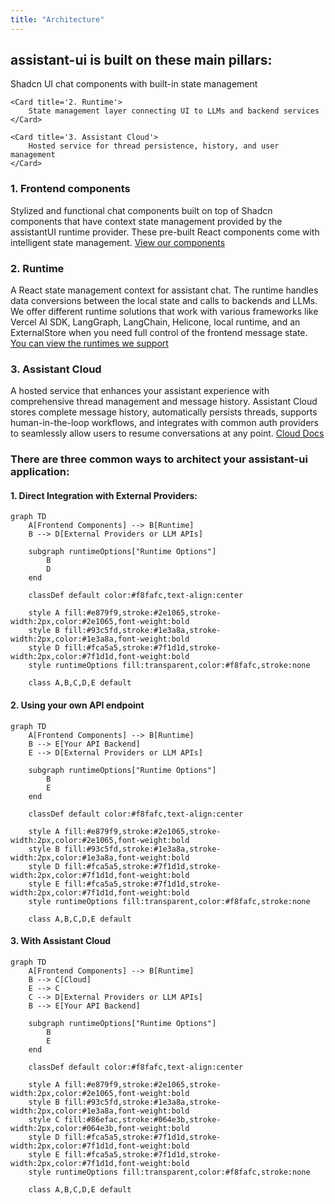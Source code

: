 ```yaml
---
title: "Architecture"
---
```



## assistant-ui is built on these main pillars:

<div className="grid grid-cols-1 md:grid-cols-3 gap-4 my-8">
    <Card title='1. Frontend components'>
        Shadcn UI chat components with built-in state management
    </Card>

    <Card title='2. Runtime'>
        State management layer connecting UI to LLMs and backend services
    </Card>

    <Card title='3. Assistant Cloud'>
        Hosted service for thread persistence, history, and user management
    </Card>
</div>



### 1. Frontend components
Stylized and functional chat components built on top of Shadcn components that have context state management provided by the assistantUI runtime provider. These pre-built React components come with intelligent state management. [View our components](/docs/ui/Thread)

### 2. Runtime
A React state management context for assistant chat. The runtime handles data conversions between the local state and calls to backends and LLMs. We offer different runtime solutions that work with various frameworks like Vercel AI SDK, LangGraph, LangChain, Helicone, local runtime, and an ExternalStore when you need full control of the frontend message state. [You can view the runtimes we support](/docs/runtimes/pick-a-runtime)

### 3. Assistant Cloud
A hosted service that enhances your assistant experience with comprehensive thread management and message history. Assistant Cloud stores complete message history, automatically persists threads, supports human-in-the-loop workflows, and integrates with common auth providers to seamlessly allow users to resume conversations at any point. [Cloud Docs](/docs/cloud/overview)


### There are three common ways to architect your assistant-ui application:

#### **1. Direct Integration with External Providers:**

```mermaid
graph TD
    A[Frontend Components] --> B[Runtime]
    B --> D[External Providers or LLM APIs]
    
    subgraph runtimeOptions["Runtime Options"]
        B
        D
    end
    
    classDef default color:#f8fafc,text-align:center
    
    style A fill:#e879f9,stroke:#2e1065,stroke-width:2px,color:#2e1065,font-weight:bold
    style B fill:#93c5fd,stroke:#1e3a8a,stroke-width:2px,color:#1e3a8a,font-weight:bold
    style D fill:#fca5a5,stroke:#7f1d1d,stroke-width:2px,color:#7f1d1d,font-weight:bold
    style runtimeOptions fill:transparent,color:#f8fafc,stroke:none
    
    class A,B,C,D,E default
```

#### **2. Using your own API endpoint**

```mermaid
graph TD
    A[Frontend Components] --> B[Runtime]
    B --> E[Your API Backend]
    E --> D[External Providers or LLM APIs]
    
    subgraph runtimeOptions["Runtime Options"]
        B
        E
    end
    
    classDef default color:#f8fafc,text-align:center
    
    style A fill:#e879f9,stroke:#2e1065,stroke-width:2px,color:#2e1065,font-weight:bold
    style B fill:#93c5fd,stroke:#1e3a8a,stroke-width:2px,color:#1e3a8a,font-weight:bold
    style D fill:#fca5a5,stroke:#7f1d1d,stroke-width:2px,color:#7f1d1d,font-weight:bold
    style E fill:#fca5a5,stroke:#7f1d1d,stroke-width:2px,color:#7f1d1d,font-weight:bold
    style runtimeOptions fill:transparent,color:#f8fafc,stroke:none
    
    class A,B,C,D,E default
```

#### **3. With Assistant Cloud**

```mermaid
graph TD
    A[Frontend Components] --> B[Runtime]
    B --> C[Cloud]
    E --> C
    C --> D[External Providers or LLM APIs]
    B --> E[Your API Backend]
    
    subgraph runtimeOptions["Runtime Options"]
        B
        E
    end
    
    classDef default color:#f8fafc,text-align:center
    
    style A fill:#e879f9,stroke:#2e1065,stroke-width:2px,color:#2e1065,font-weight:bold
    style B fill:#93c5fd,stroke:#1e3a8a,stroke-width:2px,color:#1e3a8a,font-weight:bold
    style C fill:#86efac,stroke:#064e3b,stroke-width:2px,color:#064e3b,font-weight:bold
    style D fill:#fca5a5,stroke:#7f1d1d,stroke-width:2px,color:#7f1d1d,font-weight:bold
    style E fill:#fca5a5,stroke:#7f1d1d,stroke-width:2px,color:#7f1d1d,font-weight:bold
    style runtimeOptions fill:transparent,color:#f8fafc,stroke:none
    
    class A,B,C,D,E default
```